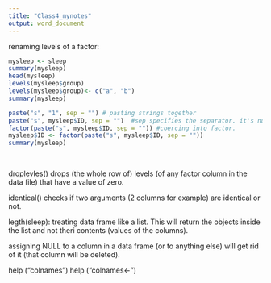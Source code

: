 ```yaml
---
title: "Class4_mynotes"
output: word_document
---
```


renaming levels of a factor:
```r
mysleep <- sleep
summary(mysleep)
head(mysleep)
levels(mysleep$group)
levels(mysleep$group)<- c("a", "b")
summary(mysleep)

paste("s", "1", sep = "") # pasting strings together
paste("s", mysleep$ID, sep = "")  #sep specifies the separator. it's null (no space) here.
factor(paste("s", mysleep$ID, sep = "")) #coercing into factor.
mysleep$ID <- factor(paste("s", mysleep$ID, sep = ""))
summary(mysleep)



```

## 
droplevles() drops (the whole row of) levels (of any factor column in the data file) that have a value of zero.

identical() checks if two arguments (2 columns for example) are identical or not.

legth(sleep): treating data frame like a list. This will return the objects inside the list and not theri contents (values of the columns).

assigning NULL to a column in a data frame (or to anything else) will get rid of it (that column will be deleted).


help ("colnames")
help ("colnames<-")

```r


```

